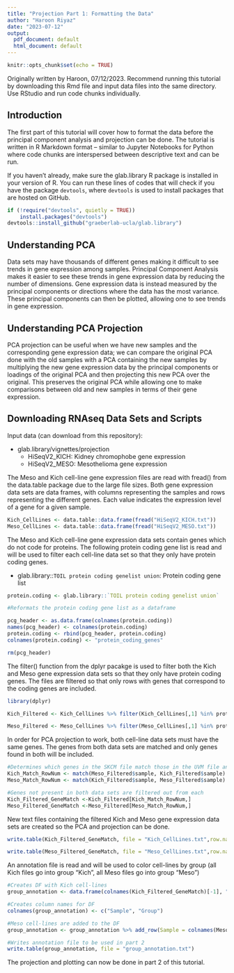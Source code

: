 ```yaml
---
title: "Projection Part 1: Formatting the Data"
author: "Haroon Riyaz"
date: "2023-07-12"
output:
  pdf_document: default
  html_document: default
---
```


```r
knitr::opts_chunk$set(echo = TRUE)
```

Originally written by Haroon, 07/12/2023. Recommend running this tutorial by downloading this Rmd file and input data files into the same directory. Use RStudio and run code chunks individually. 

## Introduction

The first part of this tutorial will cover how to format the data before the principal component analysis and projection can be done. The tutorial is written in R Markdown format -- similar to Jupyter Notebooks for Python where code chunks are interspersed between descriptive text and can be run. 

If you haven't already, make sure the glab.library R package is installed in your version of R. You can run these lines of codes that will check if you have the package `devtools`, where `devtools` is used to install packages that are hosted on GitHub.

```r
if (!require("devtools", quietly = TRUE))
    install.packages("devtools")
devtools::install_github("graeberlab-ucla/glab.library")
```

## Understanding PCA

Data sets may have thousands of different genes making it difficult to see trends in gene expression among samples. Principal Component Analysis makes it easier to see these trends in gene expression data by reducing the number of dimensions. Gene expression data is instead measured by the principal components or directions where the data has the most variance. These principal components can then be plotted, allowing one to see trends in gene expression.

## Understanding PCA Projection

PCA projection can be useful when we have new samples and the corresponding gene expression data; we can compare the original PCA done with the old samples with a PCA containing the new samples by multiplying the new gene expression data by the principal components or loadings of the original PCA and then projecting this new PCA over the original. This preserves the original PCA while allowing one to make comparisons between old and new samples in terms of their gene expression. 

## Downloading RNAseq Data Sets and Scripts

Input data (can download from this repository):

-   glab.library/vignettes/projection
    -   HiSeqV2_KICH: Kidney chromophobe gene expression
    -   HiSeqV2_MESO: Mesothelioma gene expression

<!-- Scripts: -->

<!-- -   glab.library/R/ -->
<!--     -   intersect_doPCA_from_file_and_project_second_dataset.R -->

<!-- Functions that are installed as part of an R package such as the one above (glab.library) can be called in code directly from the package as shown below. Use '?' before any function to view R Documentation on the Help pane. -->

<!-- ```{r Call function from package} -->
<!-- ?glab.library::intersect_doPCA_from_file_and_project_second_dataset() -->
<!-- ``` -->

<!-- -   plot_pca_projection_labeloptions.R -->

<!-- The function above is not a part of the glab.library package so the R file must be sourced as shown below. -->

<!-- ```{r Source PCA functions} -->
<!-- source("/R/plot_pca_projection_labeloptions.R") -->
<!-- ``` -->

The Meso and Kich cell-line gene expression files are read with fread() from the data.table package due to the large file sizes. Both gene expression data sets are data frames, with columns representing the samples and rows representing the different genes. Each value indicates the expression level of a gene for a given sample.

```r

Kich_CellLines <- data.table::data.frame(fread("HiSeqV2_KICH.txt"))
Meso_CellLines <- data.table::data.frame(fread("HiSeqV2_MESO.txt"))
```

The Meso and Kich cell-line gene expression data sets contain genes which do not code for proteins. The following protein coding gene list is read and will be used to filter each cell-line data set so that they only have protein coding genes.

-   glab.library::`TOIL protein coding genelist union`: Protein coding gene list

```r
protein.coding <- glab.library::`TOIL protein coding genelist union`

#Reformats the protein coding gene list as a dataframe 

pcg_header <- as.data.frame(colnames(protein.coding))
names(pcg_header) <- colnames(protein.coding)
protein.coding <- rbind(pcg_header, protein.coding)
colnames(protein.coding) <- "protein_coding_genes"

rm(pcg_header)
```

The filter() function from the dplyr pacakge is used to filter both the Kich and Meso gene expression data sets so that they only have protein coding genes. The files are filtered so that only rows with genes that correspond to the coding genes are included.

```r
library(dplyr)

Kich_Filtered <- Kich_CellLines %>% filter(Kich_CellLines[,1] %in% protein.coding$protein_coding_genes)

Meso_Filtered <- Meso_CellLines %>% filter(Meso_CellLines[,1] %in% protein.coding$protein_coding_genes)
```

In order for PCA projection to work, both cell-line data sets must have the same genes. The genes from both data sets are matched and only genes found in both will be included. 

```r
#Determines which genes in the SKCM file match those in the UVM file and vice versa 
Kich_Match_RowNum <- match(Meso_Filtered$sample, Kich_Filtered$sample)
Meso_Match_RowNum <- match(Kich_Filtered$sample, Meso_Filtered$sample)

#Genes not present in both data sets are filtered out from each  
Kich_Filtered_GeneMatch <-Kich_Filtered[Kich_Match_RowNum,]
Meso_Filtered_GeneMatch <-Meso_Filtered[Meso_Match_RowNum,]
```

New text files containing the filtered Kich and Meso gene expression data sets are created so the PCA and projection can be done. 

```r
write.table(Kich_Filtered_GeneMatch, file = "Kich_CellLines.txt",row.names = F, sep = "\t")

write.table(Meso_Filtered_GeneMatch, file = "Meso_CellLines.txt",row.names = F, sep = "\t")
```

An annotation file is read and will be used to color cell-lines by group (all Kich files go into group "Kich", all Meso files go into group "Meso")

```r
#Creates DF with Kich cell-lines
group_annotation <- data.frame(colnames(Kich_Filtered_GeneMatch)[-1], "Kich")

#Creates column names for DF
colnames(group_annotation) <- c("Sample", "Group")

#Meso cell-lines are added to the DF
group_annotation <- group_annotation %>% add_row(Sample = colnames(Meso_Filtered_GeneMatch[-1]), Group = "Meso")

#Writes annotation file to be used in part 2
write.table(group_annotation, file = "group_annotation.txt")
```

The projection and plotting can now be done in part 2 of this tutorial.
